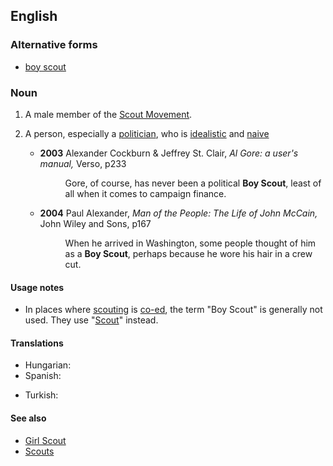 ==English==

===Alternative forms===
* [[boy scout]]

===Noun===
{{en-noun|sg=[[boy|Boy]] [[Scout]]}}

# A male member of the [[w:Scouting|Scout Movement]].
# {{slang}} A person, especially a [[politician]], who is [[idealistic]] and [[naive]]
#* '''2003''' Alexander Cockburn & Jeffrey St. Clair, ''Al Gore: a user's manual,'' Verso, p233
#*: Gore, of course, has never been a political '''Boy Scout''', least of all when it comes to campaign finance.
#* '''2004''' Paul Alexander, ''Man of the People: The Life of John McCain,'' John Wiley and Sons, p167
#*: When he arrived in Washington, some people thought of him as a '''Boy Scout''', perhaps because he wore his hair in a crew cut.

====Usage notes====
* In places where [[scouting]] is [[co-ed]], the term "Boy Scout" is generally not used. They use "[[Scout]]" instead.

====Translations====
{{trans-top|a member of the Scout Movement}}
* Hungarian: {{t-|hu|cserkészfiú}}
* Spanish: {{t|es|niño explorador|m}}
{{trans-mid}}
* Turkish: {{t|tr|izci}}
{{trans-bottom}}

====See also====
* [[Girl Scout]]
* [[Scouts]]